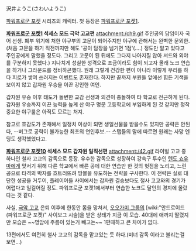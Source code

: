 沢井ようこ(さわいようこ)

[[파워프로군 포켓]] 시리즈의 캐릭터. 첫 등장은 [[파워프로군 포켓1]].


'''[[파워프로군 포켓1]] 석세스 모드 극악 고교편'''
attachment:/ch9.gif
주인공의 담임이자 국어 선생. 폐부 위기에 처한 야구부의 고문이 되어주지만 야구에 관해서는 완벽한 문외한.(처음 고문을 하기 직전까지만 해도 '공이 담장을 넘기면 1점'(....) 정도만 알고 있다고 주인공에게 말했을 정도다. 그리고 고문이 된 뒤에도 그다지 나아지질 않아 서드와 외야를 구분하지 못했다.) 지나치게 성실한 성격으로 조금이라도 힘이 되고자 몰래 노크 연습을 하거나 그라운드를 정비하곤했다. 원래 그렇게 건강한 편이 아니라 이렇게 무리를 하다 피로가 쌓여 쓰러지는 이벤트도 존재한다. 하지만 끝까지 부원들 앞에선 힘든 기색을 보이지 않고 갑자원 우승을 이끈 강인한 여인.

갑자원 우승 이후 태도가 돌변한 교감 선생과 의견이 충돌하여 타 학교로 전근하게 된다. 갑자원 우승까지 이끈 능력을 높게 산 야구 명문 고등학교에 부임하게 된 것 같지만 정작 중요한 야구룰은 아직도 모르는 처지. 

참고로 호감도가 존재해서 일정치 이상이 되면 생일선물을 받을수도 있지만 공략은 안된다, --버그로 공략이 불가능한 최초의 연인후보.-- 스탭들의 말에 따르면 원래는 사망 엔딩도 생각했었다고.


'''[[파워프로군 포켓10]] 석세스 모드 갑자원 일직선편'''
attachment:/42.gif
라이벌 고교 중 하나인 철사 고교의 감독으로 등장. 우수한 감독으로 성장하여 강속구 투수인 [[텐도 쇼우마]]에게 맞서기 위해 다른 학교에서 빠른 공에 대한 연습만 한 것의 헛점을 노리고, 느린 공으로 타격의 박자를 흐트러뜨려 땅볼을 유도하는 전략을 구사한다. 이 전략은 실로 대단한 성공을 거두어, 플레이어들 사이에서는 갑자원 결승보다도 철사 고교와의 경기가 어렵다고 일컬어질 정도. 파워프로군 포켓1에서부터 연습한 노크도 달인의 경지에 올랐다는 것 같다.

사실, [[극악 고교]] 은퇴 이후에 한동안 몸을 망쳐서, [[오오가미 그룹]]의 [wiki:"안드로이드(파워프로군 포켓)" 사이보그 시술]을 받은 상태가 지금 이 모습. 40대에 애까지 딸렸지만 모습은 ~~명암에 주름이 있는거 빼고는~~ 1편때하고 큰 차이가 없다.

13편에서도 여전히 철사 고교의 감독을 맡고있는 듯 하다.(미녀 감독 이라고 불리는걸 보면...)
